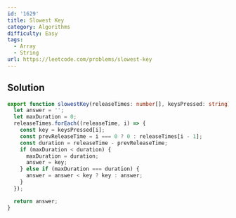 ```yaml
---
id: '1629'
title: Slowest Key
category: Algorithms
difficulty: Easy
tags:
  - Array
  - String
url: https://leetcode.com/problems/slowest-key
---
```


## Solution

```typescript showLineNumbers
export function slowestKey(releaseTimes: number[], keysPressed: string): string {
  let answer = '';
  let maxDuration = 0;
  releaseTimes.forEach((releaseTime, i) => {
    const key = keysPressed[i];
    const prevReleaseTime = i === 0 ? 0 : releaseTimes[i - 1];
    const duration = releaseTime - prevReleaseTime;
    if (maxDuration < duration) {
      maxDuration = duration;
      answer = key;
    } else if (maxDuration === duration) {
      answer = answer < key ? key : answer;
    }
  });

  return answer;
}
```
